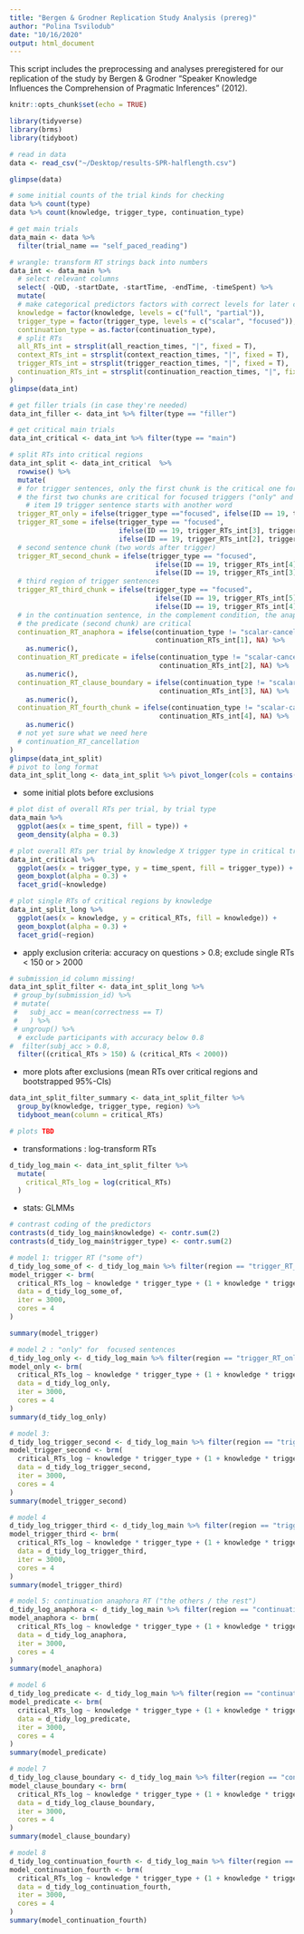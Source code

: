 ```yaml
---
title: "Bergen & Grodner Replication Study Analysis (prereg)"
author: "Polina Tsvilodub"
date: "10/16/2020"
output: html_document
---
```


This script includes the preprocessing and analyses preregistered for our replication of the study by Bergen & Grodner "Speaker Knowledge Influences the Comprehension of Pragmatic Inferences" (2012).

```r
knitr::opts_chunk$set(echo = TRUE)
```

```r
library(tidyverse)
library(brms)
library(tidyboot)
```

```r
# read in data
data <- read_csv("~/Desktop/results-SPR-halflength.csv")

glimpse(data)
```

``` r
# some initial counts of the trial kinds for checking
data %>% count(type)
data %>% count(knowledge, trigger_type, continuation_type)
```

``` r
# get main trials 
data_main <- data %>% 
  filter(trial_name == "self_paced_reading")

# wrangle: transform RT strings back into numbers 
data_int <- data_main %>% 
  # select relevant columns
  select( -QUD, -startDate, -startTime, -endTime, -timeSpent) %>%
  mutate(
  # make categorical predictors factors with correct levels for later contrast coding
  knowledge = factor(knowledge, levels = c("full", "partial")),
  trigger_type = factor(trigger_type, levels = c("scalar", "focused")),
  continuation_type = as.factor(continuation_type),
  # split RTs
  all_RTs_int = strsplit(all_reaction_times, "|", fixed = T),
  context_RTs_int = strsplit(context_reaction_times, "|", fixed = T),
  trigger_RTs_int = strsplit(trigger_reaction_times, "|", fixed = T),
  continuation_RTs_int = strsplit(continuation_reaction_times, "|", fixed = T)
)
glimpse(data_int)

# get filler trials (in case they're needed)
data_int_filler <- data_int %>% filter(type == "filler")

# get critical main trials
data_int_critical <- data_int %>% filter(type == "main")

# split RTs into critical regions
data_int_split <- data_int_critical  %>%
  rowwise() %>%
  mutate(
  # for trigger sentences, only the first chunk is the critical one for scalar triggers (contains "some of")
  # the first two chunks are critical for focused triggers ("only" and "some of")
    # item 19 trigger sentence starts with another word 
  trigger_RT_only = ifelse(trigger_type =="focused", ifelse(ID == 19, trigger_RTs_int[2], trigger_RTs_int[1]), NA) %>% as.numeric(),
  trigger_RT_some = ifelse(trigger_type == "focused", 
                           ifelse(ID == 19, trigger_RTs_int[3], trigger_RTs_int[2]),
                           ifelse(ID == 19, trigger_RTs_int[2], trigger_RTs_int[1])) %>% as.numeric(),
  # second sentence chunk (two words after trigger)
  trigger_RT_second_chunk = ifelse(trigger_type == "focused", 
                                    ifelse(ID == 19, trigger_RTs_int[4], trigger_RTs_int[3]),
                                    ifelse(ID == 19, trigger_RTs_int[3], trigger_RTs_int[2])) %>% as.numeric(),
  # third region of trigger sentences 
  trigger_RT_third_chunk = ifelse(trigger_type == "focused", 
                                    ifelse(ID == 19, trigger_RTs_int[5], trigger_RTs_int[4]),
                                    ifelse(ID == 19, trigger_RTs_int[4], trigger_RTs_int[3])) %>% as.numeric(),
  # in the continuation sentence, in the complement condition, the anaphora (first chunk) and
  # the predicate (second chunk) are critical  
  continuation_RT_anaphora = ifelse(continuation_type != "scalar-cancelation",
                                    continuation_RTs_int[1], NA) %>% 
    as.numeric(),
  continuation_RT_predicate = ifelse(continuation_type != "scalar-cancelation",
                                     continuation_RTs_int[2], NA) %>%
    as.numeric(),
  continuation_RT_clause_boundary = ifelse(continuation_type != "scalar-cancelation",
                                     continuation_RTs_int[3], NA) %>%
    as.numeric(),
  continuation_RT_fourth_chunk = ifelse(continuation_type != "scalar-cancelation",
                                     continuation_RTs_int[4], NA) %>%
    as.numeric()
  # not yet sure what we need here 
  # continuation_RT_cancellation  
) 
glimpse(data_int_split)
# pivot to long format
data_int_split_long <- data_int_split %>% pivot_longer(cols = contains("_RT_"), names_to = "region", values_to = "critical_RTs") %>% drop_na("critical_RTs")
```

- some initial plots before exclusions
``` r
# plot dist of overall RTs per trial, by trial type 
data_main %>%
  ggplot(aes(x = time_spent, fill = type)) +
  geom_density(alpha = 0.3)

# plot overall RTs per trial by knowledge X trigger type in critical trials
data_int_critical %>%
  ggplot(aes(x = trigger_type, y = time_spent, fill = trigger_type)) +
  geom_boxplot(alpha = 0.3) +
  facet_grid(~knowledge)

# plot single RTs of critical regions by knowledge  
data_int_split_long %>%
  ggplot(aes(x = knowledge, y = critical_RTs, fill = knowledge)) +
  geom_boxplot(alpha = 0.3) +
  facet_grid(~region) 
```

- apply exclusion criteria: accuracy on questions > 0.8; exclude single RTs < 150 or > 2000
``` r
# submission_id column missing!
data_int_split_filter <- data_int_split_long %>% 
 # group_by(submission_id) %>% 
 # mutate(
 #   subj_acc = mean(correctness == T)
 #   ) %>%
 # ungroup() %>%
  # exclude participants with accuracy below 0.8
#  filter(subj_acc > 0.8,
  filter((critical_RTs > 150) & (critical_RTs < 2000))
```

- more plots after exclusions (mean RTs over critical regions and bootstrapped 95%-CIs)
 
```r
data_int_split_filter_summary <- data_int_split_filter %>%
  group_by(knowledge, trigger_type, region) %>% 
  tidyboot_mean(column = critical_RTs)

# plots TBD
```
- transformations : log-transform RTs
``` r
d_tidy_log_main <- data_int_split_filter %>%
  mutate(
    critical_RTs_log = log(critical_RTs)
  )
```

- stats: GLMMs
``` r
# contrast coding of the predictors
contrasts(d_tidy_log_main$knowledge) <- contr.sum(2)
contrasts(d_tidy_log_main$trigger_type) <- contr.sum(2)

# model 1: trigger RT ("some of")
d_tidy_log_some_of <- d_tidy_log_main %>% filter(region == "trigger_RT_some")
model_trigger <- brm(
  critical_RTs_log ~ knowledge * trigger_type + (1 + knowledge * trigger_type | submission_id) + (1 + knowledge * trigger_type | ID),
  data = d_tidy_log_some_of,
  iter = 3000,
  cores = 4
)

summary(model_trigger)

# model 2 : "only" for  focused sentences
d_tidy_log_only <- d_tidy_log_main %>% filter(region == "trigger_RT_only")
model_only <- brm(
  critical_RTs_log ~ knowledge * trigger_type + (1 + knowledge * trigger_type | submission_id) + (1 + knowledge * trigger_type | ID),
  data = d_tidy_log_only,
  iter = 3000,
  cores = 4
)
summary(d_tidy_log_only)

# model 3: 
d_tidy_log_trigger_second <- d_tidy_log_main %>% filter(region == "trigger_RT_second_chunk")
model_trigger_second <- brm(
  critical_RTs_log ~ knowledge * trigger_type + (1 + knowledge * trigger_type | submission_id) + (1 + knowledge * trigger_type | ID),
  data = d_tidy_log_trigger_second,
  iter = 3000,
  cores = 4
)
summary(model_trigger_second)

# model 4
d_tidy_log_trigger_third <- d_tidy_log_main %>% filter(region == "trigger_RT_third_chunk")
model_trigger_third <- brm(
  critical_RTs_log ~ knowledge * trigger_type + (1 + knowledge * trigger_type | submission_id) + (1 + knowledge * trigger_type | ID),
  data = d_tidy_log_trigger_third,
  iter = 3000,
  cores = 4
)
summary(model_trigger_third)

# model 5: continuation anaphora RT ("the others / the rest")
d_tidy_log_anaphora <- d_tidy_log_main %>% filter(region == "continuation_RT_anaphora")
model_anaphora <- brm(
  critical_RTs_log ~ knowledge * trigger_type + (1 + knowledge * trigger_type | submission_id) + (1 + knowledge * trigger_type | ID),
  data = d_tidy_log_anaphora,
  iter = 3000,
  cores = 4
)
summary(model_anaphora)

# model 6
d_tidy_log_predicate <- d_tidy_log_main %>% filter(region == "continuation_RT_predicate")
model_predicate <- brm(
  critical_RTs_log ~ knowledge * trigger_type + (1 + knowledge * trigger_type | submission_id) + (1 + knowledge * trigger_type | ID),
  data = d_tidy_log_predicate,
  iter = 3000,
  cores = 4
)
summary(model_predicate)

# model 7
d_tidy_log_clause_boundary <- d_tidy_log_main %>% filter(region == "continuation_RT_clause_boundary")
model_clause_boundary <- brm(
  critical_RTs_log ~ knowledge * trigger_type + (1 + knowledge * trigger_type | submission_id) + (1 + knowledge * trigger_type | ID),
  data = d_tidy_log_clause_boundary,
  iter = 3000,
  cores = 4
)
summary(model_clause_boundary)

# model 8
d_tidy_log_continuation_fourth <- d_tidy_log_main %>% filter(region == "continuation_RT_fourth_chunk")
model_continuation_fourth <- brm(
  critical_RTs_log ~ knowledge * trigger_type + (1 + knowledge * trigger_type | submission_id) + (1 + knowledge * trigger_type | ID),
  data = d_tidy_log_continuation_fourth,
  iter = 3000,
  cores = 4
)
summary(model_continuation_fourth)

```
